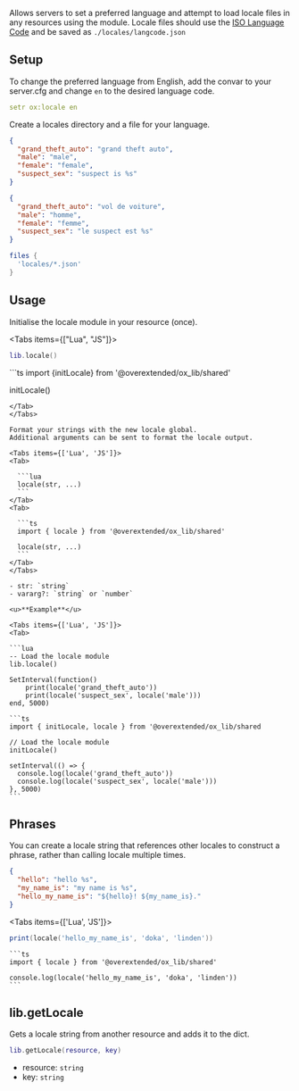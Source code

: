 
Allows servers to set a preferred language and attempt to load locale files in any resources using the module.
Locale files should use the [ISO Language Code](http://www.lingoes.net/en/translator/langcode.htm) and be saved as `./locales/langcode.json`

## Setup

To change the preferred language from English, add the convar to your server.cfg and change `en` to the desired language code.

```yaml
setr ox:locale en
```

Create a locales directory and a file for your language.

```json filename="locales/en.json"
{
  "grand_theft_auto": "grand theft auto",
  "male": "male",
  "female": "female",
  "suspect_sex": "suspect is %s"
}
```

```json filename="locales/fr.json"
{
  "grand_theft_auto": "vol de voiture",
  "male": "homme",
  "female": "femme",
  "suspect_sex": "le suspect est %s"
}
```

```lua filename="fxmanifest.lua"
files {
  'locales/*.json'
}
```

## Usage

Initialise the locale module in your resource (once).

<Tabs items={["Lua", "JS"]}>
  <Tab>
  ```lua
  lib.locale()
  ```
  </Tab>
  <Tab>
  ```ts
  import {initLocale} from '@overextended/ox_lib/shared'

  initLocale()
  ```
  </Tab>
</Tabs>

Format your strings with the new locale global.
Additional arguments can be sent to format the locale output.

<Tabs items={['Lua', 'JS']}>
  <Tab>

    ```lua
    locale(str, ...)
    ```
  </Tab>
  <Tab>

    ```ts
    import { locale } from '@overextended/ox_lib/shared'

    locale(str, ...)
    ```
  </Tab>
</Tabs>

- str: `string`
- vararg?: `string` or `number`

<u>**Example**</u>

<Tabs items={['Lua', 'JS']}>
  <Tab>

  ```lua
  -- Load the locale module
  lib.locale()

  SetInterval(function()
      print(locale('grand_theft_auto'))
      print(locale('suspect_sex', locale('male')))
  end, 5000)
  ```
  </Tab>
  <Tab>

    ```ts
    import { initLocale, locale } from '@overextended/ox_lib/shared

    // Load the locale module
    initLocale()

    setInterval(() => {
      console.log(locale('grand_theft_auto'))
      console.log(locale('suspect_sex', locale('male')))
    }, 5000)
    ```
  </Tab>
</Tabs>


## Phrases

You can create a locale string that references other locales to construct a phrase, rather than calling locale multiple times.

```json
{
  "hello": "hello %s",
  "my_name_is": "my name is %s",
  "hello_my_name_is": "${hello}! ${my_name_is}."
}
```

<Tabs items={['Lua', 'JS']}>
  <Tab>

  ```lua
  print(locale('hello_my_name_is', 'doka', 'linden'))
  ```
  </Tab>
  <Tab>

    ```ts
    import { locale } from '@overextended/ox_lib/shared'

    console.log(locale('hello_my_name_is', 'doka', 'linden'))
    ```
  </Tab>
</Tabs>

## lib.getLocale

Gets a locale string from another resource and adds it to the dict.

```lua
lib.getLocale(resource, key)
```

- resource: `string`
- key: `string`
